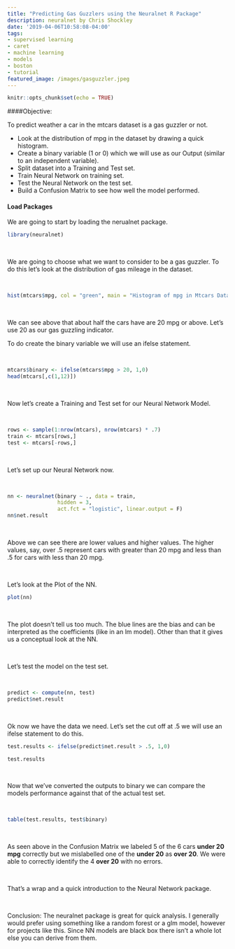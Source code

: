 ```yaml
---
title: "Predicting Gas Guzzlers using the Neuralnet R Package"
description: neuralnet by Chris Shockley
date: '2019-04-06T10:58:08-04:00'
tags:
- supervised learning
- caret
- machine learning
- models
- boston
- tutorial
featured_image: /images/gasguzzler.jpeg
---
```


```r
knitr::opts_chunk$set(echo = TRUE)
```
####Objective:

To predict weather a car in the mtcars dataset is a gas guzzler or not.  

* Look at the distribution of mpg in the dataset by drawing a quick histogram.  
* Create a binary variable (1 or 0) which we will use as our Output (similar to an independent variable).
* Split dataset into a Training and Test set.
* Train Neural Network on training set.
* Test the Neural Network on the test set.
* Build a Confusion Matrix to see how well the model performed.


#### Load Packages

We are going to start by loading the nerualnet package.
```r
library(neuralnet)
```
<br>

We are going to choose what we want to consider to be a gas guzzler.  To do this let's look at the distribution of gas mileage in the dataset.

<br>

```r
hist(mtcars$mpg, col = "green", main = "Histogram of mpg in Mtcars Dataset", breaks = 5)

```
<br>

We can see above that about half the cars have are 20 mpg or above.  Let's use 20 as our gas guzzling indicator.  

To do create the binary variable we will use an ifelse statement. 

<br>

```r
mtcars$binary <- ifelse(mtcars$mpg > 20, 1,0)
head(mtcars[,c(1,12)])
```

<br>

Now let's create a Training and Test set for our Neural Network Model.

<br>

```r
rows <- sample(1:nrow(mtcars), nrow(mtcars) * .7)
train <- mtcars[rows,]
test <- mtcars[-rows,]
```

<br>

Let's set up our Neural Network now.

<br>

```r
nn <- neuralnet(binary ~ ., data = train, 
                hidden = 3,
                act.fct = "logistic", linear.output = F)
nn$net.result
```
<br>

Above we can see there are lower values and higher values.  The higher values, say, over .5 represent cars with greater than 20 mpg and less than .5 for cars with less than 20 mpg.  

<br>

Let's look at the Plot of the NN.  

```r
plot(nn)
```
<br>

The plot doesn't tell us too much.  The blue lines are the bias and can be interpreted as the coefficients (like in an lm model).  Other than that it gives us a conceptual look at the NN.

<br>

Let's test the model on the test set.

<br>

```r
predict <- compute(nn, test)
predict$net.result
```
<br>

Ok now we have the data we need.  Let's set the cut off at .5 we will use an ifelse statement to do this.
```r
test.results <- ifelse(predict$net.result > .5, 1,0)

test.results
```
<br>

Now that we've converted the outputs to binary we can compare the models performance against that of the actual test set.

<br>


```r
table(test.results, test$binary)
```
<br>

As seen above in the Confusion Matrix we labeled 5 of the 6 cars **under 20 mpg** correctly but we mislabelled one of the **under 20** as **over 20**.  We were able to correctly identify the 4 **over 20** with no errors.  

<br>

That's a wrap and a quick introduction to the Neural Network package.

<br>

Conclusion:  The neuralnet package is great for quick analysis.  I generally would prefer using something like a random forest or a glm model, however for projects like this.  Since NN models are black box there isn't a whole lot else you can derive from them.